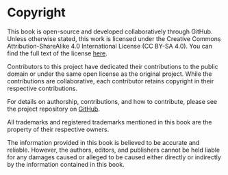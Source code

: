 # Copyright

This book is open-source and developed collaboratively through GitHub. Unless otherwise stated, this work is licensed under the Creative Commons Attribution-ShareAlike 4.0 International License (CC BY-SA 4.0). You can find the full text of the license [here](https://creativecommons.org/licenses/by-sa/4.0/).

Contributors to this project have dedicated their contributions to the public domain or under the same open license as the original project. While the contributions are collaborative, each contributor retains copyright in their respective contributions.

For details on authorship, contributions, and how to contribute, please see the project repository on [GitHub](https://github.com/harvard-edge/cs249r_book).

All trademarks and registered trademarks mentioned in this book are the property of their respective owners.

The information provided in this book is believed to be accurate and reliable. However, the authors, editors, and publishers cannot be held liable for any damages caused or alleged to be caused either directly or indirectly by the information contained in this book.

